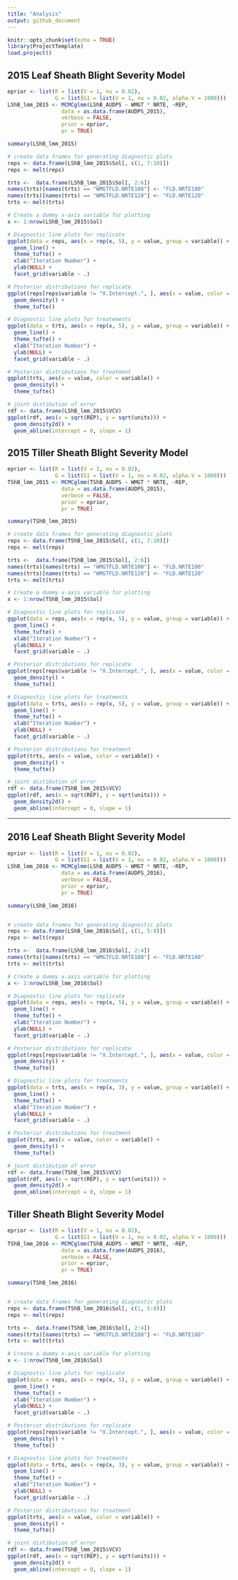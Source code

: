 ```yaml
---
title: "Analysis"
output: github_document
---
```


```r
knitr::opts_chunk$set(echo = TRUE)
library(ProjectTemplate)
load.project()
```

## 2015 Leaf Sheath Blight Severity Model
```r

eprior <- list(R = list(V = 1, nu = 0.02),
               G = list(G1 = list(V = 1, nu = 0.02, alpha.V = 1000)))
LShB_lmm_2015 <- MCMCglmm(LShB_AUDPS ~ WMGT * NRTE, ~REP, 
                 data = as.data.frame(AUDPS_2015),
                 verbose = FALSE,
                 prior = eprior,
                 pr = TRUE)

summary(LShB_lmm_2015)

# create data frames for generating diagnostic plots
reps <- data.frame(LShB_lmm_2015$Sol[, c(1, 7:10)])
reps <- melt(reps)

trts <-  data.frame(LShB_lmm_2015$Sol[, 2:6])
names(trts)[names(trts) == "WMGTFLD.NRTE100"] <- "FLD.NRTE100"
names(trts)[names(trts) == "WMGTFLD.NRTE120"] <- "FLD.NRTE120"
trts <- melt(trts)

# Create a dummy x-axis variable for plotting
x <- 1:nrow(LShB_lmm_2015$Sol)

# Diagnostic line plots for replicate
ggplot(data = reps, aes(x = rep(x, 5), y = value, group = variable)) +
  geom_line() +
  theme_tufte() +
  xlab("Iteration Number") +
  ylab(NULL) +
  facet_grid(variable ~ .)

# Posterior distributions for replicate
ggplot(reps[reps$variable != "X.Intercept.", ], aes(x = value, color = variable)) + 
  geom_density() +
  theme_tufte()

# Diagnostic line plots for treatements
ggplot(data = trts, aes(x = rep(x, 5), y = value, group = variable)) +
  geom_line() +
  theme_tufte() +
  xlab("Iteration Number") +
  ylab(NULL) +
  facet_grid(variable ~ .)

# Posterior distributions for treatment
ggplot(trts, aes(x = value, color = variable)) + 
  geom_density() +
  theme_tufte()

# joint distibution of error
rdf <- data.frame(LShB_lmm_2015$VCV)
ggplot(rdf, aes(x = sqrt(REP), y = sqrt(units))) + 
  geom_density2d() + 
  geom_abline(intercept = 0, slope = 1)
```

## 2015 Tiller Sheath Blight Severity Model
```r

eprior <- list(R = list(V = 1, nu = 0.02),
               G = list(G1 = list(V = 1, nu = 0.02, alpha.V = 1000)))
TShB_lmm_2015 <- MCMCglmm(TShB_AUDPS ~ WMGT * NRTE, ~REP, 
                 data = as.data.frame(AUDPS_2015),
                 verbose = FALSE,
                 prior = eprior,
                 pr = TRUE)

summary(TShB_lmm_2015)

# create data frames for generating diagnostic plots
reps <- data.frame(TShB_lmm_2015$Sol[, c(1, 7:10)])
reps <- melt(reps)

trts <-  data.frame(TShB_lmm_2015$Sol[, 2:6])
names(trts)[names(trts) == "WMGTFLD.NRTE100"] <- "FLD.NRTE100"
names(trts)[names(trts) == "WMGTFLD.NRTE120"] <- "FLD.NRTE120"
trts <- melt(trts)

# Create a dummy x-axis variable for plotting
x <- 1:nrow(TShB_lmm_2015$Sol)

# Diagnostic line plots for replicate
ggplot(data = reps, aes(x = rep(x, 5), y = value, group = variable)) +
  geom_line() +
  theme_tufte() +
  xlab("Iteration Number") +
  ylab(NULL) +
  facet_grid(variable ~ .)

# Posterior distributions for replicate
ggplot(reps[reps$variable != "X.Intercept.", ], aes(x = value, color = variable)) + 
  geom_density() +
  theme_tufte()

# Diagnostic line plots for treatments
ggplot(data = trts, aes(x = rep(x, 5), y = value, group = variable)) +
  geom_line() +
  theme_tufte() +
  xlab("Iteration Number") +
  ylab(NULL) +
  facet_grid(variable ~ .)

# Posterior distributions for treatment
ggplot(trts, aes(x = value, color = variable)) + 
  geom_density() +
  theme_tufte()

# joint distibution of error
rdf <- data.frame(TShB_lmm_2015$VCV)
ggplot(rdf, aes(x = sqrt(REP), y = sqrt(units))) + 
  geom_density2d() + 
  geom_abline(intercept = 0, slope = 1)
```

*******

## 2016 Leaf Sheath Blight Severity Model
```r

eprior <- list(R = list(V = 1, nu = 0.02),
               G = list(G1 = list(V = 1, nu = 0.02, alpha.V = 1000)))
LShB_lmm_2016 <- MCMCglmm(LShB_AUDPS ~ WMGT * NRTE, ~REP, 
                 data = as.data.frame(AUDPS_2016),
                 verbose = FALSE,
                 prior = eprior,
                 pr = TRUE)

summary(LShB_lmm_2016)


# create data frames for generating diagnostic plots
reps <- data.frame(LShB_lmm_2016$Sol[, c(1, 5:8)])
reps <- melt(reps)

trts <-  data.frame(LShB_lmm_2016$Sol[, 2:4])
names(trts)[names(trts) == "WMGTFLD.NRTE180"] <- "FLD.NRTE180"
trts <- melt(trts)

# Create a dummy x-axis variable for plotting
x <- 1:nrow(LShB_lmm_2016$Sol)

# Diagnostic line plots for replicate
ggplot(data = reps, aes(x = rep(x, 5), y = value, group = variable)) +
  geom_line() +
  theme_tufte() +
  xlab("Iteration Number") +
  ylab(NULL) +
  facet_grid(variable ~ .)

# Posterior distributions for replicate
ggplot(reps[reps$variable != "X.Intercept.", ], aes(x = value, color = variable)) + 
  geom_density() +
  theme_tufte()

# Diagnostic line plots for treatments
ggplot(data = trts, aes(x = rep(x, 3), y = value, group = variable)) +
  geom_line() +
  theme_tufte() +
  xlab("Iteration Number") +
  ylab(NULL) +
  facet_grid(variable ~ .)

# Posterior distributions for treatment
ggplot(trts, aes(x = value, color = variable)) + 
  geom_density() +
  theme_tufte()

# joint distibution of error
rdf <- data.frame(TShB_lmm_2015$VCV)
ggplot(rdf, aes(x = sqrt(REP), y = sqrt(units))) + 
  geom_density2d() + 
  geom_abline(intercept = 0, slope = 1)

```


## Tiller Sheath Blight Severity Model
```r

eprior <- list(R = list(V = 1, nu = 0.02),
               G = list(G1 = list(V = 1, nu = 0.02, alpha.V = 1000)))
TShB_lmm_2016 <- MCMCglmm(TShB_AUDPS ~ WMGT * NRTE, ~REP, 
                 data = as.data.frame(AUDPS_2016),
                 verbose = FALSE,
                 prior = eprior,
                 pr = TRUE)

summary(TShB_lmm_2016)


# create data frames for generating diagnostic plots
reps <- data.frame(TShB_lmm_2016$Sol[, c(1, 5:8)])
reps <- melt(reps)

trts <-  data.frame(TShB_lmm_2016$Sol[, 2:4])
names(trts)[names(trts) == "WMGTFLD.NRTE180"] <- "FLD.NRTE180"
trts <- melt(trts)

# Create a dummy x-axis variable for plotting
x <- 1:nrow(TShB_lmm_2016$Sol)

# Diagnostic line plots for replicate
ggplot(data = reps, aes(x = rep(x, 5), y = value, group = variable)) +
  geom_line() +
  theme_tufte() +
  xlab("Iteration Number") +
  ylab(NULL) +
  facet_grid(variable ~ .)

# Posterior distributions for replicate
ggplot(reps[reps$variable != "X.Intercept.", ], aes(x = value, color = variable)) + 
  geom_density() +
  theme_tufte()

# Diagnostic line plots for treatments
ggplot(data = trts, aes(x = rep(x, 3), y = value, group = variable)) +
  geom_line() +
  theme_tufte() +
  xlab("Iteration Number") +
  ylab(NULL) +
  facet_grid(variable ~ .)

# Posterior distributions for treatment
ggplot(trts, aes(x = value, color = variable)) + 
  geom_density() +
  theme_tufte()

# joint distibution of error
rdf <- data.frame(TShB_lmm_2015$VCV)
ggplot(rdf, aes(x = sqrt(REP), y = sqrt(units))) + 
  geom_density2d() + 
  geom_abline(intercept = 0, slope = 1)
```
